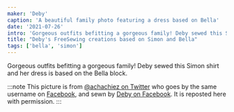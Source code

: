 ```yaml
---
maker: 'Deby'
caption: 'A beautiful family photo featuring a dress based on Bella'
date: '2021-07-26'
intro: 'Gorgeous outfits befitting a gorgeous family! Deby sewed this Simon shirt and her dress is based on the Bella block.'
title: "Deby's FreeSewing creations based on Simon and Bella"
tags: ['bella', 'simon']
---
```


<!-- truncate -->

Gorgeous outfits befitting a gorgeous family! Deby sewed this Simon shirt and her dress is based on the Bella block.

:::note
This picture is from [@achachiez on Twitter](https://twitter.com/achachiez) who
goes by the same username on [Facebook](https://web.facebook.com/achachiez/),
and sewn by [Deby on Facebook](https://web.facebook.com/nyatichi.deborah). It
is reposted here with permission.
:::
